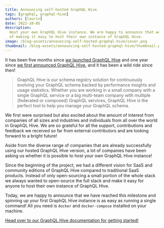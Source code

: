 ```yaml
---
title: Announcing self-hosted GraphQL Hive
tags: [graphql, graphql-hive]
authors: [laurin]
date: 2022-10-05
description:
  Host your own GraphQL Hive instance. We are happy to announce that we have reached the milestone
  of making it easy to host their own instance of GraphQL Hive.
image: /blog-assets/announcing-self-hosted-graphql-hive/cover.png
thumbnail: /blog-assets/announcing-self-hosted-graphql-hive/thumbnail.png
---
```


It has been five months since [we launched GraphQL Hive](/blog/announcing-graphql-hive-release) and
one year since [we first announced GraphQL Hive](/blog/graphql-hive-preview), and it has been a wild
ride since then!

> GraphQL Hive is our schema registry solution for continuously evolving your GraphQL schema backed
> by performance insights and usage statistics. Whether you are working in a small company with a
> single GraphQL service or a big multi-team company with multiple (federated or composed) GraphQL
> services, GraphQL Hive is the perfect tool to help you manage your GraphQL schema.

We first were surprised but also excited about the amount of interest from companies of all sizes
and industries and individuals from all over the world in GraphQL Hive. We are so grateful for all
the support, contributions and feedback we received so far from external contributors and are
looking forward to a bright future!

Aside from the diverse range of companies that are already successfully using our hosted GraphQL
Hive version, a lot of companies have been asking us whether it is possible to host your own GraphQL
Hive instance!

Since the beginning of the project, we had a different vision for SaaS and community editions of
GraphQL Hive compared to traditional SaaS products. Instead of only open-sourcing a small portion of
the whole stack we always wanted to open-source the full stack and make it easy for anyone to host
their own instance of GraphQL Hive.

Today, we are happy to announce that we have reached this milestone and spinning up your first
GraphQL Hive instance is as easy as running a single command! All you need is `docker` and
`docker-compose` installed on your machine.

[Head over to our GraphQL Hive documentation for getting started!](https://docs.graphql-hive.com/self-hosting/get-started)
